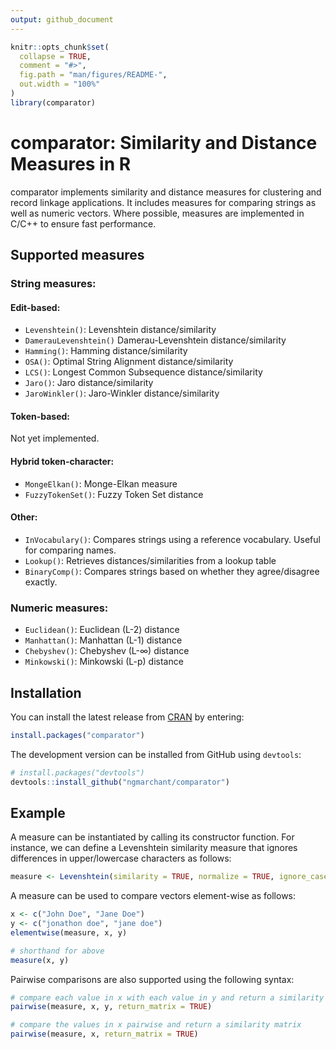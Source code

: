```yaml
---
output: github_document
---
```


<!-- README.md is generated from README.Rmd. Please edit that file -->

```r
knitr::opts_chunk$set(
  collapse = TRUE,
  comment = "#>",
  fig.path = "man/figures/README-",
  out.width = "100%"
)
library(comparator)
```

# comparator: Similarity and Distance Measures in R

<!-- badges: start -->
<!-- badges: end -->

comparator implements similarity and distance measures for clustering and 
record linkage applications. It includes measures for comparing strings as 
well as numeric vectors. Where possible, measures are implemented in C/C++ 
to ensure fast performance.

## Supported measures

### String measures:

#### Edit-based:

* `Levenshtein()`: Levenshtein distance/similarity
* `DamerauLevenshtein()` Damerau-Levenshtein distance/similarity
* `Hamming()`: Hamming distance/similarity
* `OSA()`: Optimal String Alignment distance/similarity
* `LCS()`: Longest Common Subsequence distance/similarity
* `Jaro()`: Jaro distance/similarity
* `JaroWinkler()`: Jaro-Winkler distance/similarity

#### Token-based: 

Not yet implemented.

#### Hybrid token-character:

* `MongeElkan()`: Monge-Elkan measure
* `FuzzyTokenSet()`: Fuzzy Token Set distance

#### Other:

* `InVocabulary()`: Compares strings using a reference vocabulary. Useful for 
  comparing names.
* `Lookup()`: Retrieves distances/similarities from a lookup table
* `BinaryComp()`: Compares strings based on whether they agree/disagree 
  exactly.

### Numeric measures:

* `Euclidean()`: Euclidean (L-2) distance
* `Manhattan()`: Manhattan (L-1) distance
* `Chebyshev()`: Chebyshev (L-∞) distance
* `Minkowski()`: Minkowski (L-p) distance

## Installation

You can install the latest release from [CRAN](https://CRAN.R-project.org) 
by entering:

``` r
install.packages("comparator")
```

The development version can be installed from GitHub using `devtools`:

``` r
# install.packages("devtools")
devtools::install_github("ngmarchant/comparator")
```

## Example

A measure can be instantiated by calling its constructor function. 
For instance, we can define a Levenshtein similarity measure that ignores 
differences in upper/lowercase characters as follows:

```r
measure <- Levenshtein(similarity = TRUE, normalize = TRUE, ignore_case = TRUE)
```

A measure can be used to compare vectors element-wise as follows:

```r
x <- c("John Doe", "Jane Doe")
y <- c("jonathon doe", "jane doe")
elementwise(measure, x, y)

# shorthand for above
measure(x, y)
```

Pairwise comparisons are also supported using the following syntax:

```r
# compare each value in x with each value in y and return a similarity matrix
pairwise(measure, x, y, return_matrix = TRUE)

# compare the values in x pairwise and return a similarity matrix
pairwise(measure, x, return_matrix = TRUE)
```

